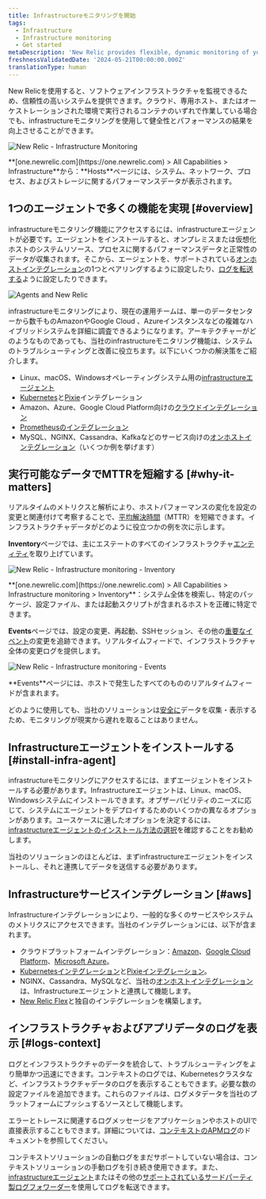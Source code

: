```yaml
---
title: Infrastructureモニタリングを開始
tags:
  - Infrastructure
  - Infrastructure monitoring
  - Get started
metaDescription: 'New Relic provides flexible, dynamic monitoring of your entire infrastructure. Learn about features, installation, and use cases.'
freshnessValidatedDate: '2024-05-21T00:00:00.000Z'
translationType: human
---
```







New Relicを使用すると、ソフトウェアインフラストラクチャを監視できるため、信頼性の高いシステムを提供できます。クラウド、専用ホスト、またはオーケストレーションされた環境で実行されるコンテナのいずれで作業している場合でも、infrastructureモニタリングを使用して健全性とパフォーマンスの結果を向上させることができます。

<img
  title="New Relic - Infrastructure Monitoring"
  alt="New Relic - Infrastructure Monitoring"
  src={infrastructureOverviewUI}
/>

<figcaption>
  <DoNotTranslate>**[one.newrelic.com](https://one.newrelic.com) > All Capabilities > Infrastructure**</DoNotTranslate>から：<DoNotTranslate>**Hosts**</DoNotTranslate>ページには、システム、ネットワーク、プロセス、およびストレージに関するパフォーマンスデータが表示されます。
</figcaption>

## 1つのエージェントで多くの機能を実現 [#overview]

infrastructureモニタリング機能にアクセスするには、infrastructureエージェントが必要です。エージェントをインストールすると、オンプレミスまたは仮想化ホストのシステムリソース、プロセスに関するパフォーマンスデータと正常性のデータが収集されます。そこから、エージェントを、サポートされている[オンホストインテグレーション](/docs/integrations/host-integrations/getting-started/introduction-host-integrations)の1つとペアリングするように設定したり、[ログを転送する](/docs/logs/enable-log-monitoring-new-relic/enable-log-monitoring-new-relic/forward-your-logs-using-infrastructure-agent)ように設定したりできます。

<img
  title="Agents and New Relic"
  alt="Agents and New Relic"
  src={infrastructureAngetsandNr}
/>

infrastructureモニタリングにより、現在の運用チームは、単一のデータセンターから数千ものAmazonやGoogle Cloud 、Azureインスタンスなどの複雑なハイブリッドシステムを詳細に調査できるようになります。アーキテクチャーがどのようなものであっても、当社のinfrastructureモニタリング機能は、システムのトラブルシューティングと改善に役立ちます。以下にいくつかの解決策をご紹介します。

* Linux、macOS、Windowsオペレーティングシステム用の[infrastructureエージェント](/docs/infrastructure/install-infrastructure-agent/get-started/install-infrastructure-agent)
* [Kubernetes](/install/kubernetes)と[Pixie](/docs/kubernetes-pixie/auto-telemetry-pixie/get-started-auto-telemetry-pixie)インテグレーション
* Amazon、Azure、Google Cloud Platform向けの[クラウドインテグレーション](/docs/infrastructure/infrastructure-integrations/get-started/introduction-infrastructure-integrations/#cloud-integrations)
* [Prometheusのインテグレーション](/docs/infrastructure/prometheus-integrations/get-started/send-prometheus-metric-data-new-relic)
* MySQL、NGINX、Cassandra、Kafkaなどのサービス向けの[オンホストインテグレーション](/docs/infrastructure/infrastructure-integrations/get-started/introduction-infrastructure-integrations/#on-host-integrations)（いくつか例を挙げます）

## 実行可能なデータでMTTRを短縮する [#why-it-matters]

リアルタイムのメトリクスと解析により、ホストパフォーマンスの変化を設定の変更と関連付けて考察することで、[平均解決時間](https://newrelic.com/devops/how-to-reduce-mttr)（MTTR）を短縮できます。インフラストラクチャデータがどのように役立つかの例を次に示します。

<DoNotTranslate>**Inventory**</DoNotTranslate>ページでは、主にエステートのすべてのインフラストラクチャ[エンティティ](/docs/new-relic-one/use-new-relic-one/core-concepts/what-entity-new-relic)を取り上げています。

<img
  title="New Relic - Infrastructure monitoring - Inventory"
  alt="New Relic - Infrastructure monitoring - Inventory"
  src={infrastructureInventory}
/>

<figcaption>
  <DoNotTranslate>**[one.newrelic.com](https://one.newrelic.com) > All Capabilities > Infrastructure monitoring > Inventory**</DoNotTranslate>：システム全体を検索し、特定のパッケージ、設定ファイル、または起動スクリプトが含まれるホストを正確に特定できます。
</figcaption>

<DoNotTranslate>**Events**</DoNotTranslate>ページでは、設定の変更、再起動、SSHセッション、その他の[重要なイベント](/docs/infrastructure-events-page#types)の変更を追跡できます。リアルタイムフィードで、インフラストラクチャ全体の変更ログを提供します。

<img
  title="New Relic - Infrastructure monitoring - Events"
  alt="New Relic - Infrastructure monitoring - Events"
  src={infrastructureEvents}
/>

<figcaption>
  <DoNotTranslate>**Events**</DoNotTranslate>ページには、ホストで発生したすべてのもののリアルタイムフィードが含まれます。
</figcaption>

どのように使用しても、当社のソリューションは[安全に](/docs/infrastructure/new-relic-infrastructure/getting-started/infrastructure-security)データを収集・表示するため、モニタリングが現実から遅れを取ることはありません。

## Infrastructureエージェントをインストールする [#install-infra-agent]

infrastructureモニタリングにアクセスするには、まずエージェントをインストールする必要があります。Infrastructureエージェントは、Linux、macOS、Windowsシステムにインストールできます。オブザーバビリティのニーズに応じて、システムにエージェントをデプロイするためのいくつかの異なるオプションがあります。ユースケースに適したオプションを決定するには、[infrastructureエージェントのインストール方法の選択](/docs/infrastructure/infrastructure-monitoring/get-started/choose-infra-install-method)を確認することをお勧めします。

当社のソリューションのほとんどは、まずinfrastructureエージェントをインストールし、それと連携してデータを送信する必要があります。

## Infrastructureサービスインテグレーション [#aws]

Infrastructureインテグレーションにより、一般的な多くのサービスやシステムのメトリクスにアクセスできます。当社のインテグレーションには、以下が含まれます。

* クラウドプラットフォームインテグレーション：[Amazon](/docs/infrastructure/amazon-integrations/aws-integrations-list)、[Google Cloud Platform](/docs/integrations/google-cloud-platform-integrations)、[Microsoft Azure](/docs/infrastructure/microsoft-azure-integrations/azure-integrations-list)。
* [Kubernetesインテグレーション](/docs/kubernetes-pixie/kubernetes-integration/installation/kubernetes-integration-install-configure)と[Pixieインテグレーション](/docs/kubernetes-pixie/auto-telemetry-pixie/get-started-auto-telemetry-pixie)。
* NGINX、Cassandra、MySQLなど、当社の[オンホストインテグレーション](/docs/infrastructure/host-integrations/host-integrations-list)は、Infrastructureエージェントと連携して機能します。
* [New Relic Flex](/docs/introduction-new-relics-flex-integration)と独自のインテグレーションを構築します。

## インフラストラクチャおよびアプリデータのログを表示 [#logs-context]

ログとインフラストラクチャのデータを統合して、トラブルシューティングをより簡単かつ迅速にできます。コンテキストのログでは、Kubernetesクラスタなど、インフラストラクチャデータのログを表示することもできます。必要な数の設定ファイルを追加できます。これらのファイルは、ログメタデータを当社のプラットフォームにプッシュするソースとして機能します。

エラーとトレースに関連するログメッセージをアプリケーションやホストのUIで直接表示することもできます。詳細については、[コンテキストのAPMログ](/docs/apm/new-relic-apm/getting-started/get-started-logs-context)のドキュメントを参照してください。

<InlinePopover type="apm"/>コンテキストソリューションの自動ログをまだサポートしていない場合は、コンテキストソリューションの手動ログを引き続き使用できます。また、[infrastructureエージェント](/docs/logs/forward-logs/forward-your-logs-using-infrastructure-agent/)またはその他の[サポートされているサードパーティ製ログフォワーダー](/docs/logs/forward-logs/enable-log-management-new-relic)を使用してログを転送できます。